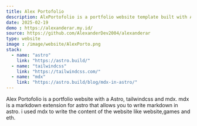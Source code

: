 ```yaml
---
title: Alex Portofolio
description: AlxPortofolio is a portfolio website template built with Astro, Tailwind CSS and mdx.
date: 2025-02-19
demo : https://alexanderar.my.id/
source: https://github.com/AlexanderDev2004/alexanderar
type: website
image : /image/website/AlexPorto.png
stack:
  - name: "astro"
    link: "https://astro.build/"
  - name: "tailwindcss"
    link: "https://tailwindcss.com/"
  - name: "mdx"
    link: "https://astro.build/blog/mdx-in-astro/"
---
```




Alex Portofolio is a portfolio website with a Astro, tailwindcss and mdx.
mdx is a markdown extension for astro that allows you to write markdown in astro. i used mdx to write the content of the website like website,games and eth.
